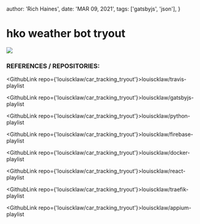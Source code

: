 
  author: 'Rich Haines',
  date: 'MAR 09, 2021',
  tags: ['gatsbyjs', 'json'],
}

# hko weather bot tryout

![](/assets/petpugproject_thumbnail.png)

### REFERENCES / REPOSITORIES:

<GithubLink repo={'louiscklaw/car_tracking_tryout'}>louiscklaw/travis-playlist</GithubLink>

<GithubLink repo={'louiscklaw/car_tracking_tryout'}>louiscklaw/gatsbyjs-playlist</GithubLink>

<GithubLink repo={'louiscklaw/car_tracking_tryout'}>louiscklaw/python-playlist</GithubLink>

<GithubLink repo={'louiscklaw/car_tracking_tryout'}>louiscklaw/firebase-playlist</GithubLink>

<GithubLink repo={'louiscklaw/car_tracking_tryout'}>louiscklaw/docker-playlist</GithubLink>

<GithubLink repo={'louiscklaw/car_tracking_tryout'}>louiscklaw/react-playlist</GithubLink>

<GithubLink repo={'louiscklaw/car_tracking_tryout'}>louiscklaw/traefik-playlist</GithubLink>

<GithubLink repo={'louiscklaw/car_tracking_tryout'}>louiscklaw/appium-playlist</GithubLink>

